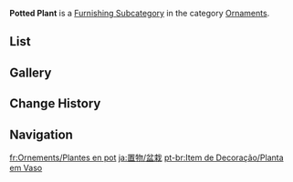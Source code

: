 {{Terminology Infobox
|title        = Potted Plant
|image        = Icon Housing Ornaments Potted Plant.png
|type         = Item Groups
|type2        = Furnishing Subcategories
|type3        = Interior Furnishings
|type4        = Ornaments
}}
'''Potted Plant''' is a [[Furnishing Subcategory]] in the category [[Ornaments]].

==List==
{{Furnishings by Category Table|Ornaments Potted Plant|nocategory=1|version=1}}

==Gallery==
{{Furnishings by Category Gallery|Ornaments Potted Plant}}

==Change History==
{{Change History|1.5}}

==Navigation==
{{Furnishing Navbox|interior}}

[[Category:Ornaments Potted Plant| ]]

[[fr:Ornements/Plantes en pot]]
[[ja:置物/盆栽]]
[[pt-br:Item de Decoração/Planta em Vaso]]